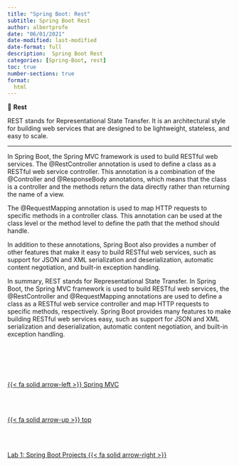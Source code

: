 ```yaml
---
title: "Spring Boot: Rest"
subtitle: Spring Boot Rest
author: albertprofe
date: "06/01/2021"
date-modified: last-modified
date-format: full
description:  Spring Boot Rest
categories: [Spring-Boot, rest]
toc: true
number-sections: true
format:
  html
---
```



::: {.summary}

📘 **Rest**

REST stands for Representational State Transfer. It is an architectural style for building web services that are designed to be lightweight, stateless, and easy to scale.

:::

---

In Spring Boot, the Spring MVC framework is used to build RESTful web services. The @RestController annotation is used to define a class as a RESTful web service controller. This annotation is a combination of the @Controller and @ResponseBody annotations, which means that the class is a controller and the methods return the data directly rather than returning the name of a view.

The @RequestMapping annotation is used to map HTTP requests to specific methods in a controller class. This annotation can be used at the class level or the method level to define the path that the method should handle.

In addition to these annotations, Spring Boot also provides a number of other features that make it easy to build RESTful web services, such as support for JSON and XML serialization and deserialization, automatic content negotiation, and built-in exception handling.

In summary, REST stands for Representational State Transfer. In Spring Boot, the Spring MVC framework is used to build RESTful web services, the @RestController and @RequestMapping annotations are used to define a class as a RESTful web service controller and map HTTP requests to specific methods, respectively. Spring Boot provides many features to make building RESTful web services easy, such as support for JSON and XML serialization and deserialization, automatic content negotiation, and built-in exception handling.







<!--- navLinks -->
<br><br>
<div class=row>
<br>
<div class='column left previous'>
<br>
[{{< fa solid arrow-left >}} Spring MVC](/spring/springmvc.qmd)
<br>
</div>
<br>
<div class='column center'>
<br>
[{{< fa solid arrow-up >}} top](#top)
<br>
</div>
<br>
<div class='column right next'>
<br>
[Lab 1: Spring Boot Projects  {{< fa solid arrow-right >}}](/springboot/sblab1.qmd)
<br>
</div>
<br>
</div>
